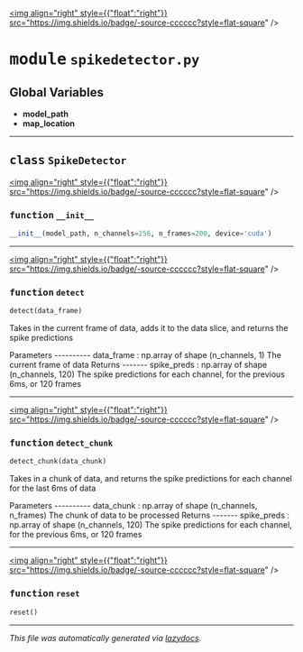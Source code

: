 <!-- markdownlint-disable -->

<a href="https://github.com/braingeneers/brainloop/blob/main/brainloop/core/spikedetector/spikedetector.py#L0"><img align="right" style={{"float":"right"}} src="https://img.shields.io/badge/-source-cccccc?style=flat-square" /></a>

# <kbd>module</kbd> `spikedetector.py`




**Global Variables**
---------------
- **model_path**
- **map_location**


---

## <kbd>class</kbd> `SpikeDetector`




<a href="https://github.com/braingeneers/brainloop/blob/main/brainloop/core/spikedetector/spikedetector.py#L18"><img align="right" style={{"float":"right"}} src="https://img.shields.io/badge/-source-cccccc?style=flat-square" /></a>

### <kbd>function</kbd> `__init__`

```python
__init__(model_path, n_channels=256, n_frames=200, device='cuda')
```








---

<a href="https://github.com/braingeneers/brainloop/blob/main/brainloop/core/spikedetector/spikedetector.py#L28"><img align="right" style={{"float":"right"}} src="https://img.shields.io/badge/-source-cccccc?style=flat-square" /></a>

### <kbd>function</kbd> `detect`

```python
detect(data_frame)
```

Takes in the current frame of data, adds it to the data slice, and returns the spike predictions 

Parameters 
 ----------  data_frame : np.array of shape (n_channels, 1)  The current frame of data Returns 
-------  spike_preds : np.array of shape (n_channels, 120)  The spike predictions for each channel, for the   previous 6ms, or 120 frames 





---

<a href="https://github.com/braingeneers/brainloop/blob/main/brainloop/core/spikedetector/spikedetector.py#L63"><img align="right" style={{"float":"right"}} src="https://img.shields.io/badge/-source-cccccc?style=flat-square" /></a>

### <kbd>function</kbd> `detect_chunk`

```python
detect_chunk(data_chunk)
```

Takes in a chunk of data, and returns the spike predictions for each channel for the last 6ms of data 

Parameters 
----------  data_chunk : np.array of shape (n_channels, n_frames)  The chunk of data to be processed Returns 
-------  spike_preds : np.array of shape (n_channels, 120)  The spike predictions for each channel, for the  previous 6ms, or 120 frames  



---

<a href="https://github.com/braingeneers/brainloop/blob/main/brainloop/core/spikedetector/spikedetector.py#L104"><img align="right" style={{"float":"right"}} src="https://img.shields.io/badge/-source-cccccc?style=flat-square" /></a>

### <kbd>function</kbd> `reset`

```python
reset()
```








---

_This file was automatically generated via [lazydocs](https://github.com/ml-tooling/lazydocs)._
